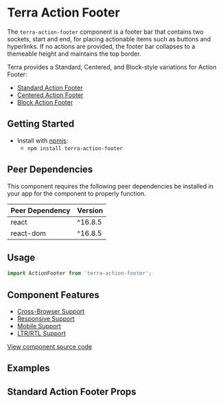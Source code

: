 


<Badge />

# Terra Action Footer

The `terra-action-footer` component is a footer bar that contains two sockets, start and end, for placing actionable items such as buttons and hyperlinks. If no actions are provided, the footer bar collapses to a themeable height and maintains the top border.

Terra provides a Standard, Centered, and Block-style variations for Action Footer:
* [Standard Action Footer](#usage)
* [Centered Action Footer](/components/terra-action-footer/action-footer/centered)
* [Block Action Footer](/components/terra-action-footer/action-footer/block/)

## Getting Started

- Install with [npmjs](https://www.npmjs.com):
  - `npm install terra-action-footer`

<!-- AUTO-GENERATED-CONTENT:START Peer Dependencies -->
## Peer Dependencies

This component requires the following peer dependencies be installed in your app for the component to properly function.

| Peer Dependency | Version |
|-|-|
| react | ^16.8.5 |
| react-dom | ^16.8.5 |

<!-- AUTO-GENERATED-CONTENT:END -->

## Usage

```jsx
import ActionFooter from 'terra-action-footer';
```

## Component Features

 * [Cross-Browser Support](https://github.com/cerner/terra-ui/blob/master/src/terra-dev-site/contributing/ComponentStandards.e.contributing.md#cross-browser-support)
 * [Responsive Support](https://github.com/cerner/terra-ui/blob/master/src/terra-dev-site/contributing/ComponentStandards.e.contributing.md#responsive-support)
 * [Mobile Support](https://github.com/cerner/terra-ui/blob/master/src/terra-dev-site/contributing/ComponentStandards.e.contributing.md#mobile-support)
 * [LTR/RTL Support](https://github.com/cerner/terra-ui/blob/master/src/terra-dev-site/contributing/ComponentStandards.e.contributing.md#ltr--rtl-support)

[View component source code](https://github.com/cerner/terra-core/tree/master/packages/terra-action-footer)

## Examples
<SingleStartActionExample title="Single Start Action" />
<SingleEndActionExample title="Single End Action" />
<MultipleStartEndActionsExample title="Multiple Start and End Actions" />

## Standard Action Footer Props
<ActionFooterPropsTable />
